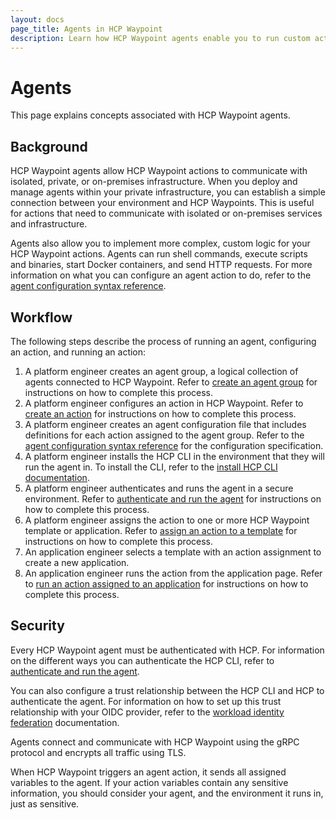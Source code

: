 ```yaml
---
layout: docs
page_title: Agents in HCP Waypoint
description: Learn how HCP Waypoint agents enable you to run custom actions and communicate with your private infrastructure.
---
```


# Agents

This page explains concepts associated with HCP Waypoint agents.

## Background 

HCP Waypoint agents allow HCP Waypoint actions to communicate with isolated, private, or on-premises infrastructure. When you deploy and manage agents within your private infrastructure, you can establish a simple connection between your environment and HCP Waypoints. This is useful for actions that need to communicate with isolated or on-premises services and infrastructure.

Agents also allow you to implement more complex, custom logic for your HCP Waypoint actions. Agents can run shell commands, execute scripts and binaries, start Docker containers, and send HTTP requests. For more information on what you can configure an agent action to do, refer to the [agent configuration syntax reference](/hcp/docs/waypoint/reference/agent-config).

## Workflow
The following steps describe the process of running an agent, configuring an action, and running an action:

1. A platform engineer creates an agent group, a logical collection of agents connected to HCP Waypoint. Refer to [create an agent group](/hcp/docs/waypoint/agent-create#create-an-agent-group) for instructions on how to complete this process.
1. A platform engineer configures an action in HCP Waypoint. Refer to [create an action](/hcp/docs/waypoint/agent-create#create-an-action) for instructions on how to complete this process.
1. A platform engineer creates an agent configuration file that includes definitions for each action assigned to the agent group. Refer to the [agent configuration syntax reference](/hcp/docs/waypoint/reference/agent-config) for the configuration specification.
1. A platform engineer installs the HCP CLI in the environment that they will run the agent in. To install the CLI, refer to the [install HCP CLI documentation](/hcp/docs/cli/install).
1. A platform engineer authenticates and runs the agent in a secure environment. Refer to [authenticate and run the agent](/hcp/docs/waypoint/agent-create#authenticate-and-run-the-agent) for instructions on how to complete this process.
1. A platform engineer assigns the action to one or more HCP Waypoint template or application. Refer to [assign an action to a template](/hcp/docs/waypoint/action-create#assign-an-action-to-a-template) for instructions on how to complete this process.
1. An application engineer selects a template with an action assignment to create a new application.
1. An application engineer runs the action from the application page. Refer to [run an action assigned to an application](/hcp/docs/waypoint/action-create#run-an-action-assigned-to-an-application) for instructions on how to complete this process.

## Security

Every HCP Waypoint agent must be authenticated with HCP. For information on the different ways you can authenticate the HCP CLI, refer to [authenticate and run the agent](/hcp/docs/waypoint/agent-create#authenticate-and-run-the-agent).

You can also configure a trust relationship between the HCP CLI and HCP to authenticate the agent. For information on how to set up this trust relationship with your OIDC provider, refer to the [workload identity federation](/hcp/docs/hcp/iam/service-principal/workload-identity-federation) documentation.

Agents connect and communicate with HCP Waypoint using the gRPC protocol and encrypts all traffic using TLS.

When HCP Waypoint triggers an agent action, it sends all assigned variables to the agent. If your action variables contain any sensitive information, you should consider your agent, and the environment it runs in, just as sensitive.